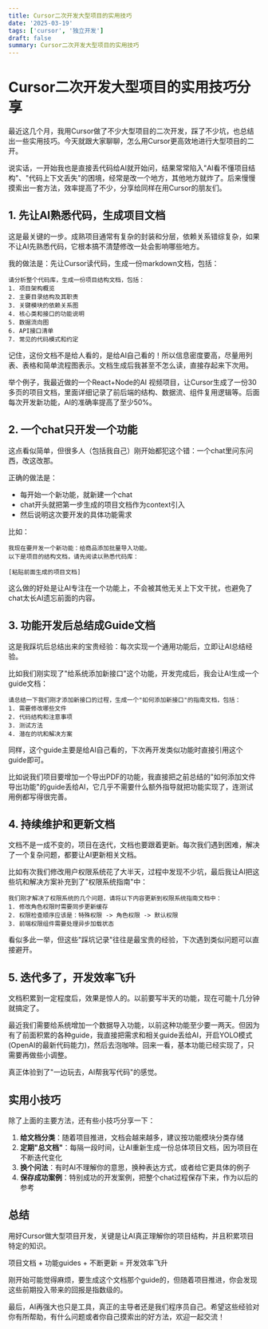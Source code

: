```yaml
---
title: Cursor二次开发大型项目的实用技巧
date: '2025-03-19'
tags: ['cursor', '独立开发']
draft: false
summary: Cursor二次开发大型项目的实用技巧
---
```



# Cursor二次开发大型项目的实用技巧分享

最近这几个月，我用Cursor做了不少大型项目的二次开发，踩了不少坑，也总结出一些实用技巧。今天就跟大家聊聊，怎么用Cursor更高效地进行大型项目的二开。

说实话，一开始我也是直接丢代码给AI就开始问，结果常常陷入"AI看不懂项目结构"、"代码上下文丢失"的困境，经常是改一个地方，其他地方就炸了。后来慢慢摸索出一套方法，效率提高了不少，分享给同样在用Cursor的朋友们。

## 1. 先让AI熟悉代码，生成项目文档

这是最关键的一步。成熟项目通常有复杂的封装和分层，依赖关系错综复杂，如果不让AI先熟悉代码，它根本搞不清楚修改一处会影响哪些地方。

我的做法是：先让Cursor读代码，生成一份markdown文档，包括：

```
请分析整个代码库，生成一份项目结构文档，包括：
1. 项目架构概览
2. 主要目录结构及其职责
3. 关键模块的依赖关系图
4. 核心类和接口的功能说明
5. 数据流向图
6. API接口清单
7. 常见的代码模式和约定
```

记住，这份文档不是给人看的，是给AI自己看的！所以信息密度要高，尽量用列表、表格和简单流程图表示。文档生成后我甚至不怎么读，直接存起来下次用。

举个例子，我最近做的一个React+Node的AI 视频项目，让Cursor生成了一份30多页的项目文档，里面详细记录了前后端的结构、数据流、组件复用逻辑等。后面每次开发新功能，AI的准确率提高了至少50%。

## 2. 一个chat只开发一个功能

这点看似简单，但很多人（包括我自己）刚开始都犯这个错：一个chat里问东问西，改这改那。

正确的做法是：
- 每开始一个新功能，就新建一个chat
- chat开头就把第一步生成的项目文档作为context引入
- 然后说明这次要开发的具体功能需求

比如：

```
我现在要开发一个新功能：给商品添加批量导入功能。
以下是项目的结构文档，请先阅读以熟悉代码库：

[粘贴前面生成的项目文档]
```

这么做的好处是让AI专注在一个功能上，不会被其他无关上下文干扰，也避免了chat太长AI遗忘前面的内容。

## 3. 功能开发后总结成Guide文档

这是我踩坑后总结出来的宝贵经验：每次实现一个通用功能后，立即让AI总结经验。

比如我们刚实现了"给系统添加新接口"这个功能，开发完成后，我会让AI生成一个guide文档：

```
请总结一下我们刚才添加新接口的过程，生成一个"如何添加新接口"的指南文档，包括：
1. 需要修改哪些文件
2. 代码结构和注意事项
3. 测试方法
4. 潜在的坑和解决方案
```

同样，这个guide主要是给AI自己看的，下次再开发类似功能时直接引用这个guide即可。

比如说我们项目要增加一个导出PDF的功能，我直接把之前总结的"如何添加文件导出功能"的guide丢给AI，它几乎不需要什么额外指导就把功能实现了，连测试用例都写得很完善。

## 4. 持续维护和更新文档

文档不是一成不变的，项目在迭代，文档也要跟着更新。每次我们遇到困难，解决了一个复杂问题，都要让AI更新相关文档。

比如有次我们修改用户权限系统花了大半天，过程中发现不少坑，最后我让AI把这些坑和解决方案补充到了"权限系统指南"中：

```
我们刚才解决了权限系统的几个问题，请将以下内容更新到权限系统指南文档中：
1. 修改角色权限时需要同步更新缓存
2. 权限检查顺序应该是：特殊权限 -> 角色权限 -> 默认权限
3. 前端权限组件需要处理异步加载状态
```

看似多此一举，但这些"踩坑记录"往往是最宝贵的经验，下次遇到类似问题可以直接避开。

## 5. 迭代多了，开发效率飞升

文档积累到一定程度后，效果是惊人的。以前要写半天的功能，现在可能十几分钟就搞定了。

最近我们需要给系统增加一个数据导入功能，以前这种功能至少要一两天。但因为有了前面积累的各种guide，我直接把需求和相关guide丢给AI，开启YOLO模式(OpenAI的最新代码能力)，然后去泡咖啡。回来一看，基本功能已经实现了，只需要再做些小调整。

真正体验到了"一边玩去，AI帮我写代码"的感觉。

## 实用小技巧

除了上面的主要方法，还有些小技巧分享一下：

1. **给文档分类**：随着项目推进，文档会越来越多，建议按功能模块分类存储
2. **定期"总文档"**：每隔一段时间，让AI重新生成一份总体项目文档，因为项目在不断迭代变化
3. **换个问法**：有时AI不理解你的意思，换种表达方式，或者给它更具体的例子
4. **保存成功案例**：特别成功的开发案例，把整个chat过程保存下来，作为以后的参考

## 总结

用好Cursor做大型项目开发，关键是让AI真正理解你的项目结构，并且积累项目特定的知识。

项目文档 + 功能guides + 不断更新 = 开发效率飞升

刚开始可能觉得麻烦，要生成这个文档那个guide的，但随着项目推进，你会发现这些前期投入带来的回报是指数级的。

最后，AI再强大也只是工具，真正的主导者还是我们程序员自己。希望这些经验对你有所帮助，有什么问题或者你自己摸索出的好方法，欢迎一起交流！ 